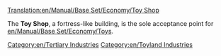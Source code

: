 [[Translation:en/Manual/Base Set/Economy/Toy Shop]]

{{en/Industries|image=ToyShop.png
|name=Toy Shop
|climates=[[en/Toyland]]
|accepts=[[en/Manual/Base Set/Economy/Toys]]
|produces=Nothing
|notes=Not present in other [[en/Manual/Climates]].
}}

The '''Toy Shop''', a fortress-like building, is the sole acceptance point for [[en/Manual/Base Set/Economy/Toys]].

{{en/Navbox Industries}}

[[Category:en/Tertiary Industries]]
[[Category:en/Toyland Industries]]